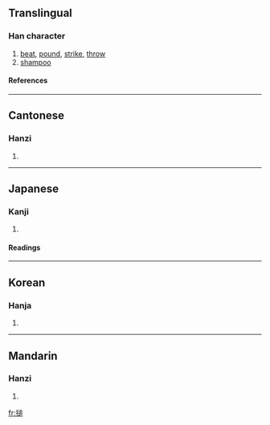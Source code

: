 {{see|捶}}

==Translingual==
===Han character===
{{Han char|rn=64|rad=手|as=10|sn=13|four=5703<sub>7</sub>|canj=手卜竹口 (QYHR)}}
# [[beat]], [[pound]], [[strike]], [[throw]]
# [[shampoo]]
====References====
{{Han ref|kx=0447.190|dkj=12498|dj=0798.110|hdz=31920.060|uh=6425|ud=25637|bh=DDB4|bd=56756}}
----
==Cantonese==
===Hanzi===
{{yue-hanzi|jyut=|y=cheui4}}
# {{defn|Cantonese}}

----
==Japanese==

===Kanji===
{{ja-kanji|grade=|rs=手10}}
# {{defn|Japanese}} 
====Readings====
{{ja-readings|on=[[たい]] (tai), [[つい]] (tsui), [[ずい]] (zui)|kun=[[なげうつ]] (nageutsu)}}

----
==Korean==
===Hanja===
{{ko-hanja|hangeul=[[추]]|eumhun=|rv=chu|mr=ch'u|y=chwu}}
# {{defn|Korean}}

----
==Mandarin==
===Hanzi===
{{cmn-hanzi|pin=[[chuí]] (chui2)|wg=ch'ui<sup>2</sup>}}
# {{defn|Mandarin}}

[[fr:搥]]